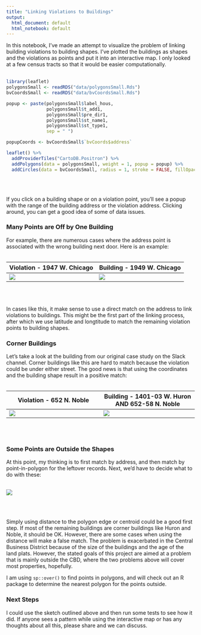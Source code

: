 ```yaml
---
title: "Linking Violations to Buildings"
output:
  html_document: default
  html_notebook: default
---
```


In this notebook, I've made an attempt to visualize the problem of linking
building violations to building shapes. I've plotted the buildings as shapes and
the violations as points and put it into an interactive map. I only looked at a few census tracts so that it would be easier computationally.
<br><br>

```r
library(leaflet)
polygonsSmall <- readRDS("data/polygonsSmall.Rds")
bvCoordsSmall <- readRDS("data/bvCoordsSmall.Rds")

popup <- paste(polygonsSmall$label_hous, 
               polygonsSmall$t_add1,
               polygonsSmall$pre_dir1,
               polygonsSmall$st_name1,
               polygonsSmall$st_type1,
               sep = " ")

popupCoords <- bvCoordsSmall$`bvCoords$address`

leaflet() %>%
  addProviderTiles("CartoDB.Positron") %>%
  addPolygons(data = polygonsSmall, weight = 1, popup = popup) %>%
  addCircles(data = bvCoordsSmall, radius = 1, stroke = FALSE, fillOpacity = 1, fillColor = '#ff0000', popup = popupCoords)
```  

<br><br>

If you click on a building shape or on a violation point, you'll see a popup with the range of the building address or the violation address. Clicking around, you can get a good idea of some of data issues.

### Many Points are Off by One Building

For example, there are numerous cases where the address point is associated with the wrong building next door. Here is an example:
<br><br>

Violation - 1947 W. Chicago | Building - 1949 W. Chicago
--- | ---
![](img/left1.png)    |    ![](img/right1.png)

<br><br>

In cases like this, it make sense to use a direct match on the address to link violations to buildings. This might be the first part of the linking process, after which we use latitude and longtitude to match the remaining violation points to building shapes. 

### Corner Buildings

Let's take a look at the building from our original case study on the Slack channel. Corner buildings like this are hard to match because the violation could be under either street. The good news is that using the coordinates and the building shape result in a positive match:
<br><br>

Violation - 652 N. Noble | Building - 1401-03 W. Huron AND 652-58 N. Noble
--- | ---
![](img/left3.png) | ![](img/right2.png)

<br><br>

### Some Points are Outside the Shapes

At this point, my thinking is to first match by address, and then match by point-in-polygon for the leftover records. Next, we'd have to decide what to do with these:
<br><br>

![](img/left2.png)

<br><br>

Simply using distance to the polygon edge or centroid could be a good first step. If most of the remaining buildings are corner buildings like Huron and Noble, it should be OK. However, there are some cases when using the distance will make a false match. The problem is exacerbated in the Central Business District because of the size of the buildings and the age of the land plats. However, the stated goals of this project are aimed at a problem that is mainly outside the CBD, where the two problems above will cover most properties, hopefully.

I am using ```sp::over()``` to find points in polygons, and will check out an R package to determine the nearest polygon for the points outside. 

### Next Steps

I could use the sketch outlined above and then run some tests to see how it did. If anyone sees a pattern while using the interactive map or has any thoughts about all this, please share and we can discuss.